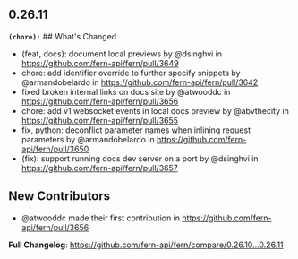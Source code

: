 ## 0.26.11
**`(chore):`** ## What's Changed
* (feat, docs): document local previews by @dsinghvi in https://github.com/fern-api/fern/pull/3649
* chore: add identifier override to further specify snippets by @armandobelardo in https://github.com/fern-api/fern/pull/3642
* fixed broken internal links on docs site by @atwooddc in https://github.com/fern-api/fern/pull/3656
* chore: add v1 websocket events in local docs preview by @abvthecity in https://github.com/fern-api/fern/pull/3655
* fix, python: deconflict parameter names when inlining request parameters by @armandobelardo in https://github.com/fern-api/fern/pull/3650
* (fix): support running docs dev server on a port by @dsinghvi in https://github.com/fern-api/fern/pull/3657

## New Contributors
* @atwooddc made their first contribution in https://github.com/fern-api/fern/pull/3656

**Full Changelog**: https://github.com/fern-api/fern/compare/0.26.10...0.26.11

